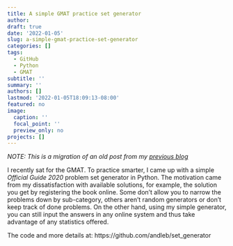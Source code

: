 ```yaml
---
title: A simple GMAT practice set generator
author: 
draft: true
date: '2022-01-05'
slug: a-simple-gmat-practice-set-generator
categories: []
tags:
  - GitHub
  - Python
  - GMAT
subtitle: ''
summary: ''
authors: []
lastmod: '2022-01-05T18:09:13-08:00'
featured: no
image:
  caption: ''
  focal_point: ''
  preview_only: no
projects: []
---
```


*NOTE: This is a migration of an old post from my [previous blog](https://andleb1.wordpress.com/2020/03/08/a-simple-gmat-practice-set-generator/)*

I recently sat for the GMAT. To practice smarter, I came up with a simple *Official Guide 2020* problem set generator in Python.
The motivation came from my dissatisfaction with available solutions, for example, the solution you get by registering the book online.
Some don’t allow you to narrow the problems down by sub-category, others aren’t random generators or don’t keep track of done problems.
On the other hand, using my simple generator, you can still input the answers in any online system and thus take advantage of any statistics offered.

The code and more details at: https://github.com/andleb/set_generator